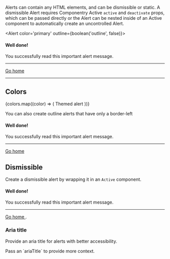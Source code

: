 

<Meta title='Components/Alert' component={Alert} />

<DocsTitle title='Alerts' experimental />

Alerts can contain any HTML elements, and can be dismissible or static. A dismissible
Alert requires Componentry Active `active` and `deactivate` props, which can be passed
directly or the Alert can be nested inside of an Active component to automatically create
an uncontrolled Alert.

<Alert color='primary' outline={boolean('outline', false)}>
  <h4 className='alert-heading'>Well done!</h4>
  <p className='mb-0'>You successfully read this important alert message.</p>
  <hr className='hr' />
  <a href='#' className='a alert-link'>
    Go home
  </a>
</Alert>

---

## Colors

<div>
  {colors.map((color) => (
    <Alert color={color} key={color}>
      Themed alert
    </Alert>
  ))}
</div>

You can also create outline alerts that have only a border-left

<Alert color='primary' outline>
  <h4 className='alert-heading'>Well done!</h4>
  <p className='mb-0'>You successfully read this important alert message.</p>
  <hr className='hr' />
  <a href='#' className='a alert-link'>
    Go home
  </a>
</Alert>

## Dismissible

Create a dismissible alert by wrapping it in an `Active` component.

<Active defaultActive>
  <Alert color='primary' dismissible>
    <h4 className='alert-heading'>Well done!</h4>
    <p className='mb-0'>You successfully read this important alert message.</p>
    <hr className='hr' />
    <a href='#' className='a alert-link'>
      Go home
    </a>.
  </Alert>
</Active>

### Aria title

Provide an aria title for alerts with better accessibility.

<Alert color='primary' ariaTitle='Alert provides context on setting the aria title'>
  Pass an `ariaTitle` to provide more context.
</Alert>
